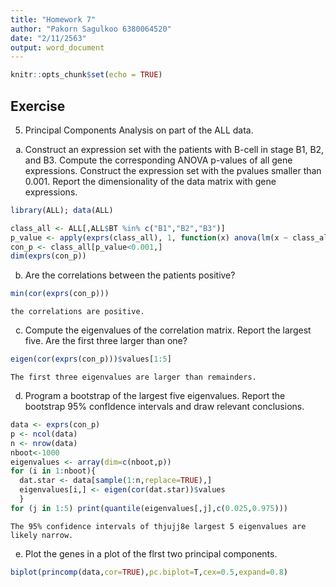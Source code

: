 ---
title: "Homework 7"
author: "Pakorn Sagulkoo 6380064520"
date: "2/11/2563"
output: word_document
---

```{r setup, include=FALSE}
knitr::opts_chunk$set(echo = TRUE)
```

## Exercise
5. Principal Components Analysis on part of the ALL data.
  (a) Construct an expression set with the patients with B-cell in stage B1, B2, and B3. Compute the corresponding ANOVA p-values of all gene expressions. Construct the expression set with the pvalues smaller than 0.001. Report the dimensionality of the data matrix with gene expressions.
  
```{r echo = FALSE, message = FALSE, warning = FALSE}
library(ALL); data(ALL)
```
  
```{r}
class_all <- ALL[,ALL$BT %in% c("B1","B2","B3")]
p_value <- apply(exprs(class_all), 1, function(x) anova(lm(x ~ class_all$BT))$Pr[1])
con_p <- class_all[p_value<0.001,]
dim(exprs(con_p))
```
  (b) Are the correlations between the patients positive?
  
```{r}
min(cor(exprs(con_p)))
```
    the correlations are positive.
  
  (c) Compute the eigenvalues of the correlation matrix. Report the largest five. Are the first three larger than one?
  
```{r}
eigen(cor(exprs(con_p)))$values[1:5]
```
    The first three eigenvalues are larger than remainders.
  
  (d) Program a bootstrap of the largest five eigenvalues. Report the bootstrap 95% confldence intervals and draw relevant conclusions.
  
```{r}
data <- exprs(con_p)
p <- ncol(data)
n <- nrow(data)
nboot<-1000
eigenvalues <- array(dim=c(nboot,p))
for (i in 1:nboot){
  dat.star <- data[sample(1:n,replace=TRUE),]
  eigenvalues[i,] <- eigen(cor(dat.star))$values
  }
for (j in 1:5) print(quantile(eigenvalues[,j],c(0.025,0.975)))
```
    The 95% confidence intervals of thjujj8e largest 5 eigenvalues are likely narrow.  
  
  (e) Plot the genes in a plot of the flrst two principal components.
  
```{r}
biplot(princomp(data,cor=TRUE),pc.biplot=T,cex=0.5,expand=0.8)
```
  
  